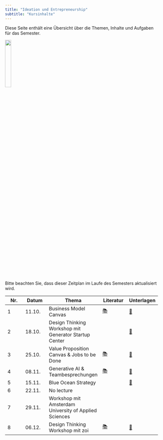 ```yaml
---
title: "Ideation und Entrepreneurship"
subtitle: "Kursinhalte"
---
```


Diese Seite enthält eine Übersicht über die Themen, Inhalte und Aufgaben für das Semester.

![](/images/logo.png){width="20%"}


:::{.callout-note}
Bitte beachten Sie, dass dieser Zeitplan im Laufe des Semesters aktualisiert wird.
:::

|	Nr.	|	Datum	|	Thema	|	Literatur	|		Unterlagen		|	
|	---	|	---	|	---	|	---	|		---		|	
|	1	|	11.10.	|	Business Model Canvas	|	[📚](https://www.strategyzer.com/library/the-business-model-canvas)	|		[📑](https://docs.google.com/presentation/d/1tUPlpKh4d-NT8zHSjxVKiRBcuvr1CAGMNq5Pan26XvU/export/pdf)		|	
|	2	|	18.10.	|	Design Thinking Workshop mit Generator Startup Center	|		|		[📑](https://moodle.hdm-stuttgart.de/pluginfile.php/512067/mod_resource/content/0/Idea_OMM.pdf)		|	
|	3	|	25.10.	|	Value Proposition Canvas & Jobs to be Done	|	[📚](https://drive.google.com/file/d/1SD4deyMxYj7VRbeEcPmiKZY6oJbzSe0R/view?usp=drive_link)	|		[📑](https://drive.google.com/file/d/1gs5HuJiTM3-3WXB5l55gvLMVMJMgZrof/view?usp=sharing)		|	
|	4	|	08.11.	|	Generative AI & Teambesprechungen	|	[📚](https://openai.com/blog)	|		[📑](https://www.youtube.com/watch?v=U9mJuUkhUzk)		|	
|	5	|	15.11.	|	Blue Ocean Strategy	|		|		[📑](https://drive.google.com/drive/folders/17wWeNCSvNC7z-rwKU5srU8WisEIWc8GC?usp=drive_link)		|	
|	6	|	22.11.	|	No lecture	|		|				|	
|	7	|	29.11.	|	Workshop mit Amsterdam University of Applied Sciences	|		|				|	
|	8	|	06.12.	|	Design Thinking Workshop mit zoi	|	[📚](https://uxplanet.org/design-thinking-is-for-everyone-design-a-wallet-challenge-80422329e83d)	|		[📑](https://moodle.hdm-stuttgart.de/pluginfile.php/521631/mod_resource/content/0/HdM%20%E2%80%94%20Design%20Thinking%20Workshop%2012_2023.pdf)		|	